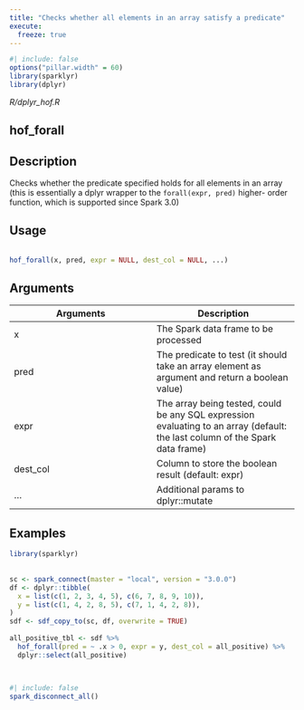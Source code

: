 ```yaml
---
title: "Checks whether all elements in an array satisfy a predicate"
execute:
  freeze: true
---
```


```r
#| include: false
options("pillar.width" = 60)
library(sparklyr) 
library(dplyr)
```

*R/dplyr_hof.R*

## hof_forall

## Description
 Checks whether the predicate specified holds for all elements in an array (this is essentially a dplyr wrapper to the `forall(expr, pred)` higher- order function, which is supported since Spark 3.0) 


## Usage
```r
 
hof_forall(x, pred, expr = NULL, dest_col = NULL, ...) 
```

## Arguments
|Arguments|Description|
|---|---|
| x | The Spark data frame to be processed |
| pred | The predicate to test (it should take an array element as argument and return a boolean value) |
| expr | The array being tested, could be any SQL expression evaluating to an array (default: the last column of the Spark data frame) |
| dest_col | Column to store the boolean result (default: expr) |
| ... | Additional params to dplyr::mutate |





## Examples
```r
library(sparklyr)
 
 
sc <- spark_connect(master = "local", version = "3.0.0") 
df <- dplyr::tibble( 
  x = list(c(1, 2, 3, 4, 5), c(6, 7, 8, 9, 10)), 
  y = list(c(1, 4, 2, 8, 5), c(7, 1, 4, 2, 8)), 
) 
sdf <- sdf_copy_to(sc, df, overwrite = TRUE) 
 
all_positive_tbl <- sdf %>% 
  hof_forall(pred = ~ .x > 0, expr = y, dest_col = all_positive) %>% 
  dplyr::select(all_positive) 
 
 
```



```r
#| include: false
spark_disconnect_all()
```
